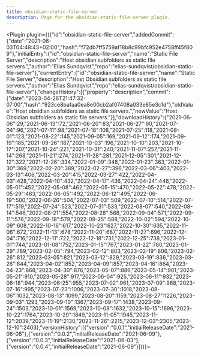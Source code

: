---
title: obsidian-static-file-server
description: Page for the obsidian-static-file-server plugin.
---


<Plugin plugin={({"id":"obsidian-static-file-server","addedCommit":{"date":"2021-06-03T04:48:43+02:00","hash":"f72db7ff5759af18b8c99bfc952e4758ff45f809"},"initialEntry":{"id":"obsidian-static-file-server","name":"Static File Server","description":"Host obsidian subfolders as static file servers.","author":"Elias Sundqvist","repo":"elias-sundqvist/obsidian-static-file-server"},"currentEntry":{"id":"obsidian-static-file-server","name":"Static File Server","description":"Host Obsidian subfolders as static file servers.","author":"Elias Sundqvist","repo":"elias-sundqvist/obsidian-static-file-server"},"changeHistory":[{"property":"description","commit":{"date":"2023-04-26T21:47:32-07:00","hash":"923ce8bafaa0ea8e00cb2af07408a033e85e3c1d"},"oldValue":"Host obsidian subfolders as static file servers.","newValue":"Host Obsidian subfolders as static file servers."}],"downloadHistory":{"2021-06-06":29,"2021-06-13":72,"2021-06-20":83,"2021-06-27":90,"2021-07-04":96,"2021-07-11":98,"2021-07-18":108,"2021-07-25":118,"2021-08-01":123,"2021-08-22":145,"2021-09-05":169,"2021-09-12":174,"2021-09-19":185,"2021-09-26":187,"2021-10-03":196,"2021-10-10":203,"2021-10-17":207,"2021-10-24":221,"2021-10-31":240,"2021-11-07":257,"2021-11-14":268,"2021-11-21":274,"2021-11-28":281,"2021-12-05":301,"2021-12-12":322,"2021-12-26":334,"2022-01-09":348,"2022-01-23":363,"2022-01-30":369,"2022-02-20":389,"2022-02-27":396,"2022-03-06":403,"2022-03-13":406,"2022-03-20":415,"2022-03-27":422,"2022-04-03":428,"2022-04-10":432,"2022-04-17":436,"2022-04-24":446,"2022-05-01":452,"2022-05-08":462,"2022-05-15":470,"2022-05-22":478,"2022-05-29":483,"2022-06-05":492,"2022-06-12":495,"2022-06-19":500,"2022-06-26":504,"2022-07-03":509,"2022-07-10":514,"2022-07-17":519,"2022-07-24":523,"2022-07-31":533,"2022-08-07":540,"2022-08-14":546,"2022-08-21":554,"2022-08-28":568,"2022-09-04":571,"2022-09-11":576,"2022-09-18":579,"2022-09-25":588,"2022-10-02":594,"2022-10-09":608,"2022-10-16":617,"2022-10-23":627,"2022-10-30":635,"2022-11-06":672,"2022-11-13":678,"2022-11-20":687,"2022-11-27":696,"2022-12-04":716,"2022-12-11":722,"2022-12-18":731,"2022-12-25":738,"2023-01-01":744,"2023-01-08":752,"2023-01-15":767,"2023-01-22":780,"2023-01-29":789,"2023-02-05":794,"2023-02-12":803,"2023-02-19":806,"2023-02-26":812,"2023-03-05":821,"2023-03-12":829,"2023-03-19":836,"2023-03-26":844,"2023-04-02":852,"2023-04-09":857,"2023-04-16":864,"2023-04-23":868,"2023-04-30":876,"2023-05-07":886,"2023-05-14":901,"2023-05-21":910,"2023-05-28":917,"2023-06-04":925,"2023-06-11":932,"2023-06-18":944,"2023-06-25":955,"2023-07-02":961,"2023-07-09":968,"2023-07-16":995,"2023-07-23":1006,"2023-07-30":1018,"2023-08-06":1032,"2023-08-13":1099,"2023-08-20":1159,"2023-08-27":1226,"2023-09-03":1293,"2023-09-10":1367,"2023-09-17":1438,"2023-09-24":1503,"2023-10-01":1569,"2023-10-08":1632,"2023-10-15":1696,"2023-10-22":1764,"2023-10-29":1849,"2023-11-05":1945,"2023-11-12":2039,"2023-11-19":2130,"2023-11-26":2215,"2023-12-03":2305,"2023-12-10":2403},"versionHistory":[{"version":"0.0.1","initialReleaseDate":"2021-06-08"},{"version":"0.0.2","initialReleaseDate":"2021-06-09"},{"version":"0.0.3","initialReleaseDate":"2021-06-03"},{"version":"0.0.4","initialReleaseDate":"2021-06-09"}]})}></Plugin>